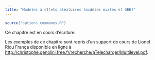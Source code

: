 ```yaml
---
title: "Modèles à effets aléatoires (modèles mixtes et GEE)"
---
```


```r
source("options_communes.R")
```

<div class="important">
Ce chapitre est en cours d'écriture.
</div>

<div class="note">
Les exemples de ce chapitre sont repris d'un support de cours de Lionel Riou França disponible en ligne à <http://christophe.genolini.free.fr/recherche/aTelecharger/Multilevel.pdf>.
</div>

<!---

Dans un modèle de régression classique, il s'agit d'étudier la liaison statistique entre une variable à expliquer <var>Y</var> et des variables explicatives <var>X</var> non aléatoire. Soit <var>y~i~</var> la réponse de l'individu <var>i</var> et <var>x~i~</var> les valeurs prises par les variables explicatives pour cet individu. La relation entre <var>X</var> et <var>Y</var> peut s'écrire sous la forme :

$$y_{i}=\alpha +\beta x_{i}+\varepsilon_{i}$$

où $\varepsilon_{i}$ est une variable aléatoire distribuée selon une loi normale d'espérance nulle et représentant les <dfn>résidus du modèle</dfn> ou erreurs, $\alpha$ correspond à ce qu'on appelle l'<dfn>intercept</dfn> et $\beta$ représente les <dfn>coefficients du modèle</dfn>. 

Dans un modèle classique, les erreurs sont supposées être indépendantes et identiquement distribuées selon une loi normale. Or, ce n'est pas le cas dans un certain nombres de cas :

---->




